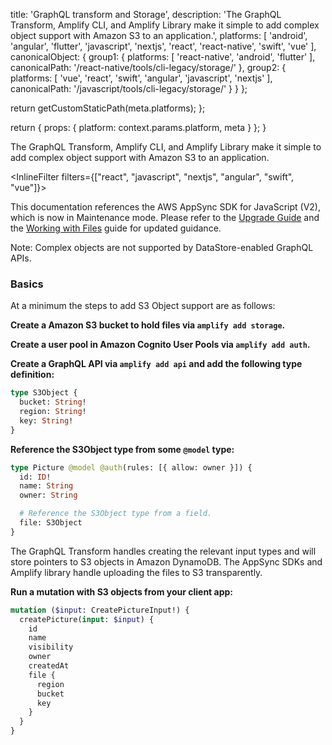 
  title: 'GraphQL transform and Storage',
  description: 'The GraphQL Transform, Amplify CLI, and Amplify Library make it simple to add complex object support with Amazon S3 to an application.',
  platforms: [
    'android',
    'angular',
    'flutter',
    'javascript',
    'nextjs',
    'react',
    'react-native',
    'swift',
    'vue'
  ],
  canonicalObject: {
    group1: {
      platforms: [
        'react-native',
        'android',
        'flutter'
      ],
      canonicalPath: '/react-native/tools/cli-legacy/storage/'
    },
    group2: {
      platforms: [
        'vue',
        'react',
        'swift',
        'angular',
        'javascript',
        'nextjs'
      ],
      canonicalPath: '/javascript/tools/cli-legacy/storage/'
    }
  }
};

  return getCustomStaticPath(meta.platforms);
};

  return {
    props: {
      platform: context.params.platform,
      meta
    }
  };
}

The GraphQL Transform, Amplify CLI, and Amplify Library make it simple to add complex object support with Amazon S3 to an application.

<InlineFilter filters={["react", "javascript", "nextjs", "angular", "swift", "vue"]}>

<Callout>

This documentation references the AWS AppSync SDK for JavaScript (V2), which is now in Maintenance mode. Please refer to the [Upgrade Guide](/[platform]/build-a-backend/graphqlapi/upgrade-guide/) and the [Working with Files](/[platform]/build-a-backend/graphqlapi/working-with-files/) guide for updated guidance.

</Callout>

</InlineFilter>


<Callout warning>

Note: Complex objects are not supported by DataStore-enabled GraphQL APIs.

</Callout>

### Basics

At a minimum the steps to add S3 Object support are as follows:

**Create a Amazon S3 bucket to hold files via `amplify add storage`.**

**Create a user pool in Amazon Cognito User Pools via `amplify add auth`.**

**Create a GraphQL API via `amplify add api` and add the following type definition:**

```graphql
type S3Object {
  bucket: String!
  region: String!
  key: String!
}
```

**Reference the S3Object type from some `@model` type:**

```graphql
type Picture @model @auth(rules: [{ allow: owner }]) {
  id: ID!
  name: String
  owner: String

  # Reference the S3Object type from a field.
  file: S3Object
}
```

The GraphQL Transform handles creating the relevant input types and will store pointers to S3 objects in Amazon DynamoDB. The AppSync SDKs and Amplify library handle uploading the files to S3 transparently.

**Run a mutation with S3 objects from your client app:**

```graphql
mutation ($input: CreatePictureInput!) {
  createPicture(input: $input) {
    id
    name
    visibility
    owner
    createdAt
    file {
      region
      bucket
      key
    }
  }
}
```
